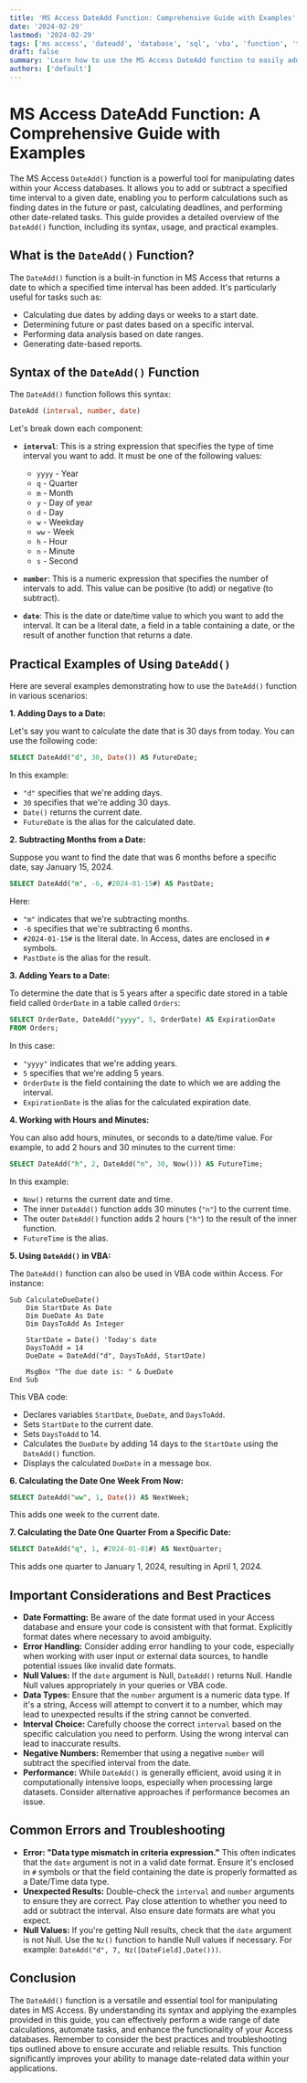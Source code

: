 ```yaml
---
title: 'MS Access DateAdd Function: Comprehensive Guide with Examples'
date: '2024-02-29'
lastmod: '2024-02-29'
tags: ['ms access', 'dateadd', 'database', 'sql', 'vba', 'function', 'tutorial', 'example', 'date manipulation', 'date calculation']
draft: false
summary: 'Learn how to use the MS Access DateAdd function to easily add or subtract intervals to dates. This comprehensive guide provides detailed explanations and practical examples for common use cases.'
authors: ['default']
---
```


# MS Access DateAdd Function: A Comprehensive Guide with Examples

The MS Access `DateAdd()` function is a powerful tool for manipulating dates within your Access databases. It allows you to add or subtract a specified time interval to a given date, enabling you to perform calculations such as finding dates in the future or past, calculating deadlines, and performing other date-related tasks. This guide provides a detailed overview of the `DateAdd()` function, including its syntax, usage, and practical examples.

## What is the `DateAdd()` Function?

The `DateAdd()` function is a built-in function in MS Access that returns a date to which a specified time interval has been added.  It's particularly useful for tasks such as:

*   Calculating due dates by adding days or weeks to a start date.
*   Determining future or past dates based on a specific interval.
*   Performing data analysis based on date ranges.
*   Generating date-based reports.

## Syntax of the `DateAdd()` Function

The `DateAdd()` function follows this syntax:

```sql
DateAdd (interval, number, date)
```

Let's break down each component:

*   **`interval`**: This is a string expression that specifies the type of time interval you want to add.  It must be one of the following values:

    *   `yyyy` - Year
    *   `q` - Quarter
    *   `m` - Month
    *   `y` - Day of year
    *   `d` - Day
    *   `w` - Weekday
    *   `ww` - Week
    *   `h` - Hour
    *   `n` - Minute
    *   `s` - Second

*   **`number`**:  This is a numeric expression that specifies the number of intervals to add. This value can be positive (to add) or negative (to subtract).

*   **`date`**: This is the date or date/time value to which you want to add the interval. It can be a literal date, a field in a table containing a date, or the result of another function that returns a date.

## Practical Examples of Using `DateAdd()`

Here are several examples demonstrating how to use the `DateAdd()` function in various scenarios:

**1. Adding Days to a Date:**

Let's say you want to calculate the date that is 30 days from today. You can use the following code:

```sql
SELECT DateAdd("d", 30, Date()) AS FutureDate;
```

In this example:

*   `"d"` specifies that we're adding days.
*   `30` specifies that we're adding 30 days.
*   `Date()` returns the current date.
*   `FutureDate` is the alias for the calculated date.

**2. Subtracting Months from a Date:**

Suppose you want to find the date that was 6 months before a specific date, say January 15, 2024.

```sql
SELECT DateAdd("m", -6, #2024-01-15#) AS PastDate;
```

Here:

*   `"m"` indicates that we're subtracting months.
*   `-6` specifies that we're subtracting 6 months.
*   `#2024-01-15#` is the literal date.  In Access, dates are enclosed in `#` symbols.
*   `PastDate` is the alias for the result.

**3. Adding Years to a Date:**

To determine the date that is 5 years after a specific date stored in a table field called `OrderDate` in a table called `Orders`:

```sql
SELECT OrderDate, DateAdd("yyyy", 5, OrderDate) AS ExpirationDate
FROM Orders;
```

In this case:

*   `"yyyy"` indicates that we're adding years.
*   `5` specifies that we're adding 5 years.
*   `OrderDate` is the field containing the date to which we are adding the interval.
*   `ExpirationDate` is the alias for the calculated expiration date.

**4. Working with Hours and Minutes:**

You can also add hours, minutes, or seconds to a date/time value.  For example, to add 2 hours and 30 minutes to the current time:

```sql
SELECT DateAdd("h", 2, DateAdd("n", 30, Now())) AS FutureTime;
```

In this example:

*   `Now()` returns the current date and time.
*   The inner `DateAdd()` function adds 30 minutes (`"n"`) to the current time.
*   The outer `DateAdd()` function adds 2 hours (`"h"`) to the result of the inner function.
*   `FutureTime` is the alias.

**5. Using `DateAdd()` in VBA:**

The `DateAdd()` function can also be used in VBA code within Access.  For instance:

```vba
Sub CalculateDueDate()
    Dim StartDate As Date
    Dim DueDate As Date
    Dim DaysToAdd As Integer

    StartDate = Date() 'Today's date
    DaysToAdd = 14
    DueDate = DateAdd("d", DaysToAdd, StartDate)

    MsgBox "The due date is: " & DueDate
End Sub
```

This VBA code:

*   Declares variables `StartDate`, `DueDate`, and `DaysToAdd`.
*   Sets `StartDate` to the current date.
*   Sets `DaysToAdd` to 14.
*   Calculates the `DueDate` by adding 14 days to the `StartDate` using the `DateAdd()` function.
*   Displays the calculated `DueDate` in a message box.

**6. Calculating the Date One Week From Now:**

```sql
SELECT DateAdd("ww", 1, Date()) AS NextWeek;
```

This adds one week to the current date.

**7. Calculating the Date One Quarter From a Specific Date:**

```sql
SELECT DateAdd("q", 1, #2024-01-01#) AS NextQuarter;
```

This adds one quarter to January 1, 2024, resulting in April 1, 2024.

## Important Considerations and Best Practices

*   **Date Formatting:** Be aware of the date format used in your Access database and ensure your code is consistent with that format.  Explicitly format dates where necessary to avoid ambiguity.
*   **Error Handling:**  Consider adding error handling to your code, especially when working with user input or external data sources, to handle potential issues like invalid date formats.
*   **Null Values:**  If the `date` argument is Null, `DateAdd()` returns Null.  Handle Null values appropriately in your queries or VBA code.
*   **Data Types:**  Ensure that the `number` argument is a numeric data type.  If it's a string, Access will attempt to convert it to a number, which may lead to unexpected results if the string cannot be converted.
*   **Interval Choice:** Carefully choose the correct `interval` based on the specific calculation you need to perform.  Using the wrong interval can lead to inaccurate results.
*   **Negative Numbers:** Remember that using a negative `number` will subtract the specified interval from the date.
*   **Performance:** While `DateAdd()` is generally efficient, avoid using it in computationally intensive loops, especially when processing large datasets. Consider alternative approaches if performance becomes an issue.

## Common Errors and Troubleshooting

*   **Error: "Data type mismatch in criteria expression."**  This often indicates that the `date` argument is not in a valid date format. Ensure it's enclosed in `#` symbols or that the field containing the date is properly formatted as a Date/Time data type.
*   **Unexpected Results:**  Double-check the `interval` and `number` arguments to ensure they are correct.  Pay close attention to whether you need to add or subtract the interval. Also ensure date formats are what you expect.
*   **Null Values:** If you're getting Null results, check that the `date` argument is not Null. Use the `Nz()` function to handle Null values if necessary. For example: `DateAdd("d", 7, Nz([DateField],Date()))`.

## Conclusion

The `DateAdd()` function is a versatile and essential tool for manipulating dates in MS Access. By understanding its syntax and applying the examples provided in this guide, you can effectively perform a wide range of date calculations, automate tasks, and enhance the functionality of your Access databases. Remember to consider the best practices and troubleshooting tips outlined above to ensure accurate and reliable results. This function significantly improves your ability to manage date-related data within your applications.